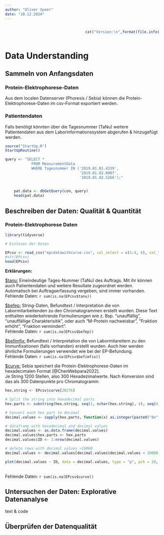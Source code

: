 ```yaml
---
author: "Oliver Speer"
date: "10.12.2024"
---
```


::::: columns
::: {.column width="50%"}
:::

::: {.column width="50%"}
```r
cat("Version:\n",format(file.info("DataUnderstanding.qmd")$mtime,"%d. %B %Y"))
```
:::
:::::

# Data Understanding {.unnumbered}

## Sammeln von Anfangsdaten {.justify}

### Protein-Elektrophorese-Daten {.justify}

Aus dem localen Datenserver (Phoresis / Sebia) können die Protein-Elektrophorese-Daten im csv-Format exportiert werden.

### Patientendaten {.justify}

Falls benötigt könnten über die Tagesnummer (TaNu) weitere Patientendaten aus dem Laborinformationssystem abgerufen & hinzugefügt werden.

```r
source("StartUp.R")
StartUpRoutine()
```

```r
query <- "SELECT *
            FROM MeasurementData
            WHERE Tagesnummer IN ('2019.01.01.4339',
                                  '2019.01.02.0007', 
                                  '2019.01.02.5266');"
                     
                    
    pat.data <- dbGetQuery(con, query)
    head(pat.data)
```

## Beschreiben der Daten: Qualität & Quantität {.justify}

### Protein-Elektrophorese Daten

```r
library(tidyverse)
```

```r
# Einlesen der Daten

EPcsv <- read_csv("epcdatawithcurve.csv", col_select = c(1:4, 6), col_types = "icccc")
#str(EPcsv)
head(EPcsv)
```

**Erklärungen:**

[\$tanu:]{.underline} Eineindeutige Tages-Nummer (TaNu) des Auftrags. Mit ihr können auch Patientendaten und weitere Resultate zugeordnet werden. Automatisch bei Auftragserfassung vergeben, sind immer vorhanden. <br> Fehlende Daten: `r sum(is.na(EPcsv$tanu))`

[\$befep:]{.underline} String-Daten, Befundtext / Interpretation die von Labormitarbeitenden zu den Chromatogrammen erstellt wurden. Diese Text enthalten wiederkehrende Formulierungen wie z. Bsp. "unauffällig", "unauffällige Charakterisitik", oder auch "M-Protein nachweisbar", "Fraktion erhöht", "Fraktion vermindert". <br> Fehlende Daten: `r sum(is.na(EPcsv$befep))` 

[\$befimfix:]{.underline} Befundtext / Interpretation die von Labormitareitern zu den Immunfixationen (falls vorhanden) erstellt wurden. Auch hier werden ähnliche Formulierungen verwendet wie bei der EP-Befundung. <br> Fehlende Daten: `r sum(is.na(EPcsv$befimfix))`

[\$curve:]{.underline} Sebia speichert die Protein-Elektrophorese-Daten im hexadecimalen Format [@ChenWebpara2022]. <br>  Je String 1200 Stellen, also 300 Hexadezimalwerte. Nach Konversion sind das als 300 Datenpunkte pro Chromatogramm. 

```r
hex.string <- EPcsv$curve[28276]

# Split the string into hexadecimal parts
hex.parts <- substring(hex.string, seq(1, nchar(hex.string), 4), seq(4, nchar(hex.string), 4))

# Convert each hex part to decimal
decimal.values <- sapply(hex.parts, function(x) as.integer(paste0("0x", x)))

# dataframe with hexadecimal and decimal values
decimal.values <- as.data.frame(decimal.values)
decimal.values$hex.parts <- hex.parts
decimal.values$ID <- 1:nrow(decimal.values)

# delete rows with decimal values >10000
decimal.values <- decimal.values[decimal.values$decimal.values < 10000,]

plot(decimal.values ~ ID, data = decimal.values, type = "p", pch = 20, col = "blue", lwd = 2, xlab = "ID", ylab = "signal", main = "protein electrophoresis chromatogram")
```
<br> Fehlende Daten:  `r sum(is.na(EPcsv$curve))`


## Untersuchen der Daten: Explorative Datenanalyse {.justify}

text & code

## Überprüfen der Datenqualität {.justify}
